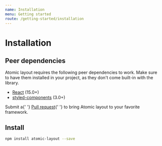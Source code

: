 ```yaml
---
name: Installation
menu: Getting started
route: /getting-started/installation
---
```



# Installation

## Peer dependencies

Atomic layout requires the following peer dependencies to work. Make sure to have them installed in your project, as they don't come built-in with the library.

- [React](https://github.com/facebook/react) (15.0+)
- [styled-components](https://github.com/styled-components/styled-components) (3.0+)

<Hint>
  Submit a{' '}
  <a href="https://github.com/kettanaito/atomic-layout/pulls">Pull request</a>{' '}
  to bring Atomic layout to your favorite framework.
</Hint>

## Install

```bash
npm install atomic-layout --save
```
